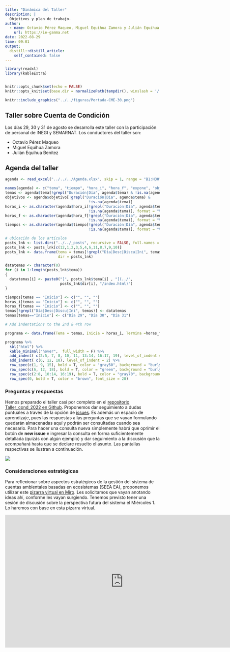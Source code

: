 ```yaml
---
title: "Dinámica del Taller"
description: |
  Objetivos y plan de trabajo.
author:
  - name: Octavio Pérez Maqueo, Miguel Equihua Zamora y Julián Equihua Benítez
    url: https://ie-gamma.net
date: 2022-08-29
time: 09:01
output:
  distill::distill_article:
    self_contained: false
---
```



```r
library(readxl)
library(kableExtra)


knitr::opts_chunk$set(echo = FALSE)
knitr::opts_knit$set(base.dir = normalizePath(tempdir(), winslash = '/'))
```

```r

knitr::include_graphics("../../figuras/Portada-CME-30.png")
```


## Taller sobre Cuenta de Condición

Los días 29, 30 y 31 de agosto se desarrolla este taller con la participación de personal de INEGI y SEMARNAT. Los conductores del taller son:

* Octavio Pérez Maqueo
* Miguel Equihua Zamora
* Julián Equihua Benítez

## Agenda del taller

```r
agenda <- read_excel("../../../Agenda.xlsx", skip = 1, range = "B1:H30")

names(agenda) <- c("tema", "tiempo", "hora_i", "hora_f", "expone", "objetivo", "temas")
temas <- agenda$tema[!grepl("Duración|Día", agenda$tema) & !is.na(agenda$tema)]
objetivos <- agenda$objetivo[!grepl("Duración|Día", agenda$tema) &
                                      !is.na(agenda$tema)]
horas_i <- as.character(agenda$hora_i[!grepl("Duración|Día", agenda$tema) &
                                      !is.na(agenda$tema)], format = "%H:%M")
horas_f <- as.character(agenda$hora_f[!grepl("Duración|Día", agenda$tema) &
                                      !is.na(agenda$tema)], format = "%H:%M")
tiempos <- as.character(agenda$tiempo[!grepl("Duración|Día", agenda$tema) &
                                      !is.na(agenda$tema)], format = "%H:%M")

# ubicación de los artículoa
posts_lnk <- list.dirs("../../_posts", recursive = FALSE, full.names = FALSE)
posts_lnk <- posts_lnk[c(12,1,2,3,5,4,6,11,8,7,9,10)]
posts_lnk <- data.frame(tema = temas[!grepl("Día|Desc|Discu|Ini", temas)], 
                        dir = posts_lnk)

datatemas <- character(0)
for (i in 1:length(posts_lnk$tema))
{
  datatemas[i] <- paste0("[", posts_lnk$tema[i] , "](../", 
                         posts_lnk$dir[i], "/index.html)")
}

tiempos[temas == "Inicio"] <- c("", "", "")
horas_i[temas == "Inicio"] <- c("", "", "")
horas_f[temas == "Inicio"] <- c("", "", "")
temas[!grepl("Día|Desc|Discu|Ini", temas)] <- datatemas
temas[temas=="Inicio"] <- c("Día 29", "Día 30", "Día 31")

# Add indentations to the 2nd & 4th row

programa <- data.frame(Tema = temas, Inicia = horas_i, Termina =horas_f, "Duración" = tiempos)

programa %>%
  kbl("html") %>%
  kable_minimal("hover",  full_width = F) %>%
  add_indent( c(2:5, 7, 8, 10, 11, 13:14, 16:17, 19), level_of_indent = 1) %>%
  add_indent( c(6, 12, 18), level_of_indent = 2) %>%
  row_spec(c(1, 9, 15), bold = T, color = "gray50", background = "burlywood") %>%
  row_spec(c(6, 12, 18), bold = T, color = "green", background = "burlywood") %>%
  row_spec(c(2:8, 10:14, 16:19), bold = T, color = "gray70", background = "ivory") %>%
  row_spec(0, bold = T, color = "brown", font_size = 20)

```

### Preguntas y respuestas
Hemos preparado el taller casi por completo en el [repositorio Taller_cond_2022 en Github](https://github.com/equihuam/Taller_Cond_2022/commits/main). Proponemos dar seguimiento a dudas puntuales a través de la opción de [issues](https://github.com/equihuam/Taller_Cond_2022/issues). Es además un espacio de aprendizaje, pues las respuestas a las preguntas que se vayan formulando quedarán almacenadas aquí y podrán ser consultadas cuando sea necesario. Para hacer una consulta nueva simplemente habrá que oprimir el botón de **new issue** e ingresar la consulta en forma suficientemente detallada (quizás con algún ejemplo) y dar seguimiento a la discusión que la acompañará hasta que se declare resuelto el asunto. Las pantallas respectivas se ilustran a continuación.


![](../../figuras/github.png)



### Consideraciones estratégicas

Para reflexionar sobre aspectos estratégicos de la gestión del sistema de cuentas ambientales basadas en ecosistemas (SEEA EA), proponemos utilizar este [pizarra virtual en Miro](https://miro.com/app/board/uXjVPf-z5Tg=/). Les solicitamos que vayan anotando ideas ahí, conforme les vayan surgiendo. Tenemos previsto tener una sesión de discusión sobre la perspectiva futura del sistema el Miércoles 1. Lo haremos con base en esta pizarra virtual.

<iframe width="768" height="432" src="https://miro.com/app/live-embed/uXjVPf-z5Tg=/?moveToViewport=-2488,-1273,4975,2544&embedId=473439136531" frameborder="0" scrolling="no" allowfullscreen></iframe>



